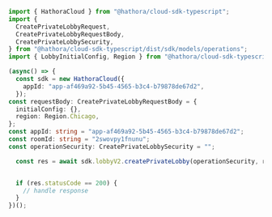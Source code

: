```typescript CreatePrivateLobby.ts
import { HathoraCloud } from "@hathora/cloud-sdk-typescript";
import {
  CreatePrivateLobbyRequest,
  CreatePrivateLobbyRequestBody,
  CreatePrivateLobbySecurity,
} from "@hathora/cloud-sdk-typescript/dist/sdk/models/operations";
import { LobbyInitialConfig, Region } from "@hathora/cloud-sdk-typescript/dist/sdk/models/shared";

(async() => {
  const sdk = new HathoraCloud({
    appId: "app-af469a92-5b45-4565-b3c4-b79878de67d2",
  });
const requestBody: CreatePrivateLobbyRequestBody = {
  initialConfig: {},
  region: Region.Chicago,
};
const appId: string = "app-af469a92-5b45-4565-b3c4-b79878de67d2";
const roomId: string = "2swovpy1fnunu";
const operationSecurity: CreatePrivateLobbySecurity = "";

  const res = await sdk.lobbyV2.createPrivateLobby(operationSecurity, requestBody, appId, roomId);


  if (res.statusCode == 200) {
    // handle response
  }
})();
```

